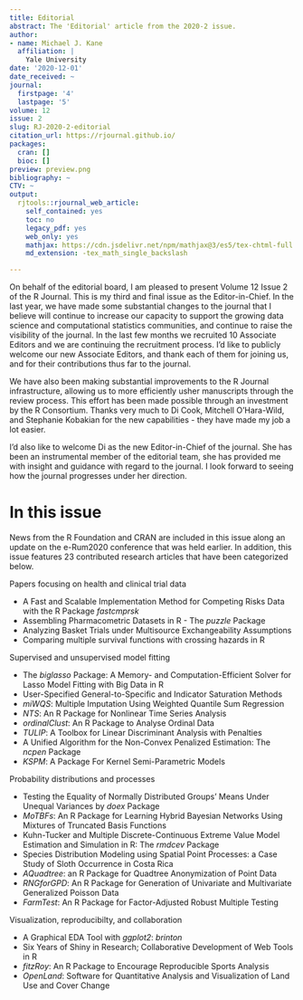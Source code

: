 ```yaml
---
title: Editorial
abstract: The 'Editorial' article from the 2020-2 issue.
author:
- name: Michael J. Kane
  affiliation: |
    Yale University
date: '2020-12-01'
date_received: ~
journal:
  firstpage: '4'
  lastpage: '5'
volume: 12
issue: 2
slug: RJ-2020-2-editorial
citation_url: https://rjournal.github.io/
packages:
  cran: []
  bioc: []
preview: preview.png
bibliography: ~
CTV: ~
output:
  rjtools::rjournal_web_article:
    self_contained: yes
    toc: no
    legacy_pdf: yes
    web_only: yes
    mathjax: https://cdn.jsdelivr.net/npm/mathjax@3/es5/tex-chtml-full.js
    md_extension: -tex_math_single_backslash

---
```


::: article
On behalf of the editorial board, I am pleased to present Volume 12
Issue 2 of the R Journal. This is my third and final issue as the
Editor-in-Chief. In the last year, we have made some substantial changes
to the journal that I believe will continue to increase our capacity to
support the growing data science and computational statistics
communities, and continue to raise the visibility of the journal. In the
last few months we recruited 10 Associate Editors and we are continuing
the recruitment process. I'd like to publicly welcome our new Associate
Editors, and thank each of them for joining us, and for their
contributions thus far to the journal.

We have also been making substantial improvements to the R Journal
infrastructure, allowing us to more efficiently usher manuscripts
through the review process. This effort has been made possible through
an investment by the R Consortium. Thanks very much to Di Cook, Mitchell
O'Hara-Wild, and Stephanie Kobakian for the new capabilities - they have
made my job a lot easier.

I'd also like to welcome Di as the new Editor-in-Chief of the journal.
She has been an instrumental member of the editorial team, she has
provided me with insight and guidance with regard to the journal. I look
forward to seeing how the journal progresses under her direction.

# In this issue

News from the R Foundation and CRAN are included in this issue along an
update on the e-Rum2020 conference that was held earlier. In addition,
this issue features 23 contributed research articles that have been
categorized below.

Papers focusing on health and clinical trial data

-   A Fast and Scalable Implementation Method for Competing Risks Data
    with the R Package *fastcmprsk*
-   Assembling Pharmacometric Datasets in R - The *puzzle* Package
-   Analyzing Basket Trials under Multisource Exchangeability
    Assumptions
-   Comparing multiple survival functions with crossing hazards in R

Supervised and unsupervised model fitting

-   The *biglasso* Package: A Memory- and Computation-Efficient Solver
    for Lasso Model Fitting with Big Data in R
-   User-Specified General-to-Specific and Indicator Saturation Methods
-   *miWQS*: Multiple Imputation Using Weighted Quantile Sum Regression
-   *NTS*: An R Package for Nonlinear Time Series Analysis
-   *ordinalClust*: An R Package to Analyse Ordinal Data
-   *TULIP*: A Toolbox for Linear Discriminant Analysis with Penalties
-   A Unified Algorithm for the Non-Convex Penalized Estimation: The
    *ncpen* Package
-   *KSPM*: A Package For Kernel Semi-Parametric Models

Probability distributions and processes

-   Testing the Equality of Normally Distributed Groups' Means Under
    Unequal Variances by *doex* Package
-   *MoTBFs*: An R Package for Learning Hybrid Bayesian Networks Using
    Mixtures of Truncated Basis Functions
-   Kuhn-Tucker and Multiple Discrete-Continuous Extreme Value Model
    Estimation and Simulation in R: The *rmdcev* Package
-   Species Distribution Modeling using Spatial Point Processes: a Case
    Study of Sloth Occurrence in Costa Rica
-   *AQuadtree*: an R Package for Quadtree Anonymization of Point Data
-   *RNGforGPD*: An R Package for Generation of Univariate and
    Multivariate Generalized Poisson Data
-   *FarmTest*: An R Package for Factor-Adjusted Robust Multiple Testing

Visualization, reproducibilty, and collaboration

-   A Graphical EDA Tool with *ggplot2*: *brinton*
-   Six Years of Shiny in Research; Collaborative Development of Web
    Tools in R
-   *fitzRoy*: An R Package to Encourage Reproducible Sports Analysis
-   *OpenLand*: Software for Quantitative Analysis and Visualization of
    Land Use and Cover Change
:::

